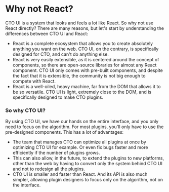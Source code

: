 # Why not React?
CTO UI is a system that looks and feels a lot like React. So why not use React directly? There are many reasons, but let's start by understanding the differences between CTO UI and React:
- React is a complete ecosystem that allows you to create absolutely anything you want on the web. CTO UI, on the contrary, is specifically designed for CTO, and can't do anything else.
- React is very easily extensible, as it is centered around the concept of components, so there are open-source libraries for almost any React component. CTO UI only comes with pre-built components, and despite the fact that it is extensible, the community is not big enough to compete with React.
- React is a well-oiled, heavy machine, far from the DOM that allows it to be so versatile. CTO UI is light, extremely close to the DOM, and is specifically designed to make CTO plugins.

### So why CTO UI?

By using CTO UI, we have our hands on the entire interface, and you only need to focus on the algorithm. For most plugins, you'll only have to use the pre-designed components. This has a lot of advantages:
- The team that manages CTO can optimize all plugins at once by optimizing CTO UI for example. Or even fix bugs faster and more efficiently if the number of plugins grows.
- This can also allow, in the future, to extend the plugins to new platforms, other than the web by having to convert only the system behind CTO UI and not to redesign all the plugins.
- CTO UI is smaller and faster than React. And its API is also much simpler, allowing plugin designers to focus only on the algorithm, not on the interface.
